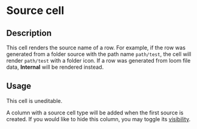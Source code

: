 # Source cell

## Description

This cell renders the source name of a row. For example, if the row was generated from a folder source with the path name `path/test`, the cell will render `path/test` with a folder icon. If a row was generated from loom file data, **Internal** will be rendered instead.

## Usage

This cell is uneditable.

A column with a source cell type will be added when the first source is created. If you would like to hide this column, you may toggle its [visibility](../../../features/table/toggling-column-visibility).
